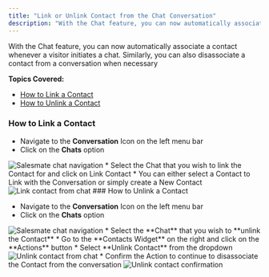 ```yaml
---
title: "Link or Unlink Contact from the Chat Conversation"
description: "With the Chat feature, you can now automatically associate a contact whenever a visitor initiates a chat. Similarly, you can also disassociate a conta..."
---
```


With the Chat feature, you can now automatically associate a contact whenever a visitor initiates a chat. Similarly, you can also disassociate a contact from a conversation when necessary

**Topics Covered:**

*   [How to Link a Contact](https://support.salesmate.io/hc/en-us/articles/29021410794009-Link-or-Unlink-Contact-from-the-Chat-Conversation#h_01HQ5AWTZPZG15DQ8X98CZ9B31)
*   [How to Unlink a Contact](https://support.salesmate.io/hc/en-us/articles/29021410794009-Link-or-Unlink-Contact-from-the-Chat-Conversation#h_01HQ5BMWX4XAFF6MG0V4F9WWYA)

### How to Link a Contact

*   Navigate to the **Conversation** Icon on the left menu bar
*   Click on the **Chats** option 

<img src="images/086-salesmate-chat-navigation-50754448470041.png" alt="Salesmate chat navigation" />
*   Select the Chat that you wish to link the Contact for and click on Link Contact
*   You can either select a Contact to Link with the Conversation or simply create a New Contact

<img src="images/087-link-contact-from-chat-50754452857241.png" alt="Link contact from chat" />
### How to Unlink a Contact

*   Navigate to the **Conversation** Icon on the left menu bar
*   Click on the **Chats** option 

<img src="images/086-salesmate-chat-navigation-50754448470041.png" alt="Salesmate chat navigation" />
*   Select the **Chat** that you wish to **unlink the Contact**
*   Go to the **Contacts Widget** on the right and click on the **Actions** button
*   Select **Unlink Contact** from the dropdown

<img src="images/088-unlink-contact-from-chat-50754452857625.png" alt="Unlink contact from chat" />
*   Confirm the Action to continue to disassociate the Contact from the conversation

<img src="images/089-unlink-contact-confirmation-50754448472857.png" alt="Unlink contact confirmation" />